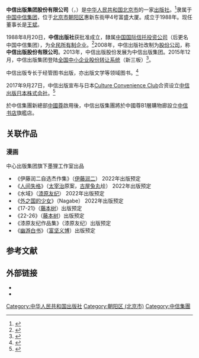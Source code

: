 {{Infobox Company
|company_name     = 中信出版集团
|company_name_en  = CITIC Publishing Group
|company_logo     = 
|predecessor   = 
| parent  = 
|foundation       = {{CHN}}[[北京市|北京市]]（1988年8月20日）
| defunct        = 
|location         = 北京市[[朝阳区|朝阳区]]惠新东街甲4号
| slogan = 我们提供知识，以应对变化的世界
| homepage   = {{URL|press.citic}}
| assets = 6.1亿元人民币<ref name=ss/>
| net_income = 6408.9万元人民币<ref name=ss/>
| major_shareholder = 中国中信有限公司
| accounting_period = 2014
}}
'''中信出版集团股份有限公司'''（{{lang-en|'''CITIC Press Corporation'''}}，{{Szse|300788}}）是[[中华人民共和国|中华人民共和国]][[北京市|北京市]]的一家[[出版社|出版社]]。<ref>{{cite news|author= |url= http://cn.technode.com/post/2014-03-21/digital-reading/|title= 中信出版社宣布2013年首次在数字图书方面盈利|newspaper= 动点科技|date= 2014-03-21|language= |location= |accessdate= 2015-05-17|archive-date= 2020-11-18|archive-url= https://web.archive.org/web/20201118151433/https://cn.technode.com/post/2014-03-21/digital-reading/|dead-url= no}}</ref>隶属于[[中国中信集团|中国中信集团]]，位于[[北京市|北京市]][[朝阳区|朝阳区]]惠新东街甲4号富盛大厦。成立于1988年。现任董事长是[[王斌|王斌]]。

1988年8月20日，'''中信出版社'''获批准成立，隸属[[中国国际信托投资公司|中国国际信托投资公司]]（后更名中国中信集团），为[[全民所有制企业|全民所有制企业]]。<ref>{{cite web|title=中信出版－中信出版集团|url=http://www.publish.citic.com/html/zhongxinchuban/index.html|website=中信出版集团|accessdate=2016-10-01|deadurl=yes|archiveurl=https://web.archive.org/web/20161002105853/http://www.publish.citic.com/html/zhongxinchuban/index.html|archivedate=2016-10-02}}</ref>2008年，中信出版社改制为[[股份公司|股份公司]]，称'''中信出版股份有限公司'''。2013年，中信出版股份发展为中信出版集团。2015年12月，中信出版集团登陆[[全国中小企业股份转让系统|全国中小企业股份转让系统]]（新三板）<ref name=ss>{{cite news|title=中信出版集团登陆“新三板”|url=http://business.sohu.com/20151222/n432130408.shtml|accessdate=2016-10-01|agency=经济参考报|date=2015-12-22|archive-date=2020-11-19|archive-url=https://web.archive.org/web/20201119151628/https://business.sohu.com/20151222/n432130408.shtml|dead-url=no}}</ref>。

中信出版专长于经管图书出版，亦出版文学等领域图书。<ref>{{cite news|title=新三板迎首家国家队出版社 中信出版集团申请挂牌|url=http://stock.sohu.com/20150831/n420128390.shtml|accessdate=2016-10-01|agency=证券时报|date=2015-08-31|deadurl=yes|archiveurl=https://web.archive.org/web/20161002011749/http://stock.sohu.com/20150831/n420128390.shtml|archivedate=2016-10-02|df=}}</ref>

2017年9月27日，中信出版宣布与日本[[Culture_Convenience_Club|Culture Convenience Club]]合资设立[[中信出版日本株式会社|中信出版日本株式会社]]。<ref>{{cite news|title=中信出版日本株式会社成立|url=http://press.citic/html/xinwenzhongxin/jtxw/1913.html|accessdate=2018-02-13|date=2017-09-28|archive-date=2020-08-20|archive-url=https://web.archive.org/web/20200820053742/http://press.citic/html/xinwenzhongxin/jtxw/1913.html|dead-url=no}}</ref>

於中信集團新總部[[中國尊|中國尊]]啟用後，中信出版集團將於中國尊B1層購物廊設立[[中信书店|中信书店]]旗艦店。

== 关联作品 ==

=== 漫画 ===
中心出版集团旗下墨狸工作室出品
* 《伊藤润二自选杰作集》（[[伊藤润二|伊藤润二]]） 2022年出版预定
* 《[[人間失格|人间失格]]》（[[太宰治|太宰治]]原案，[[古屋兔丸|古屋兔丸]]绘） 2022年出版预定
* 《水域》（[[漆原友紀|漆原友纪]]） 2022年出版预定
* 《[[外之国的少女|外之国的少女]]》（Nagabe） 2022年出版预定
* 《17-21》（[[藤本樹|藤本树]]）出版预定
* 《22-26》（[[藤本樹|藤本树]]）出版预定
* 《漆原友纪作品集》（漆原友纪）出版预定
* 《[[幽游白书|幽游白书]]》（[[富坚义博|富坚义博]]）出版预定

==参考文献==
{{reflist}}

==外部链接==
*{{Official website|1=http://press.citic }}
*{{Sinaweibo|citicpub}}

{{Coord|39.992255|N|116.430865|E|format=dms|region:CN_type:landmark|display=title}}
{{CITIC}}

{{DEFAULTSORT:Z中}}
[[Category:中华人民共和国出版社|Category:中华人民共和国出版社]]
[[Category:朝阳区_(北京市)|Category:朝阳区 (北京市)]]
[[Category:中信集團|Category:中信集團]]